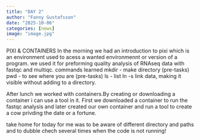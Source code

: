 ```yaml
---
title: "DAY 2"
author: "Fanny Gustafsson"
date: "2025-10-06"
categories: [news]
image: "image.jpg"
---
```


PIXI & CONTAINERS 
In the morning we had an introduction to pixi which is an environment used to acess a wanted environmennt or version of a program. we used it for preforming quality analysis of RNAseq data with fastqc and multiqc. 
commands learned 
mkdir - make directory (pre-tasks)
pwd - to see where you are (pre-tasks)
ls - list 
ln -s link data, making it visible without adding to a directory.

After lunch we worked with containers.By creating or downloading a container i can use a tool in it. First we downloaded a container to run the fastqc analysis and later created our own container and run a tool to create a cow privding the date or a fortune. 

take home for today for me was to be aware of different directory and paths and to dubble chech several times when the code is not running! 



